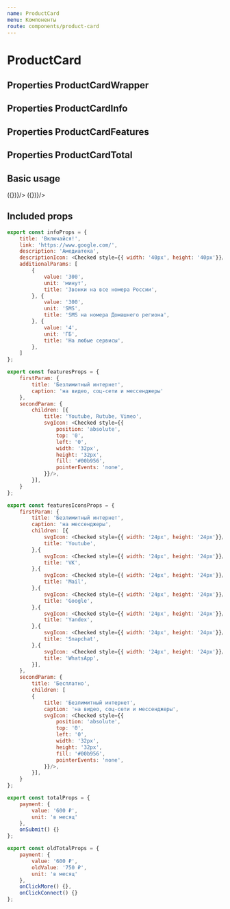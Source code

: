 ```yaml
---
name: ProductCard
menu: Компоненты
route: components/product-card
---
```




# ProductCard

## Properties ProductCardWrapper
<Props of={ProductCardWrapper} />

## Properties ProductCardInfo
<Props of={ProductCardInfo} />

## Properties ProductCardFeatures
<Props of={ProductCardFeatures} />

## Properties ProductCardTotal
<Props of={ProductCardTotal} />

## Basic usage

<Playground wrapper={Wrapper}>
    <ProductCardWrapper theme="default" hint={{ title: 'Рекоммендуем', color: 'green'}}>
        <ProductCardInfo {...infoProps} />
        <ProductCardTotal {...totalProps} />
    </ProductCardWrapper>
    <ProductCardWrapper theme="default" hint={{ title: 'Желаемый', color: 'orange'}}>
        <ProductCardInfo {...infoProps} />
        <ProductCardTotal {...totalProps} />
    </ProductCardWrapper>
    <ProductCardWrapper theme="default" hint={{ title: 'Текущий', color: 'black'}}>
        <ProductCardInfo {...infoProps} />
        <ProductCardFeatures {...featuresProps}/>
        <ProductCardTotal {...oldTotalProps} />
    </ProductCardWrapper>
    <ProductCardWrapper theme="default">
        <ProductCardInfo {...infoProps} />
        <ProductCardFeatures {...featuresIconsProps}/>
        <ProductCardTotal {...totalProps} handleSubmit={() => ({})}/>
    </ProductCardWrapper>
    <ProductCardWrapper theme="default" hint={{ title: 'Текущий', color: 'black'}}>
        <ProductCardInfo {...infoProps} />
        <ProductCardFeatures {...featuresProps}/>
        <ProductCardTotal {...oldTotalProps} handleSubmit={() => ({})}/>
    </ProductCardWrapper>
</Playground>

## Included props

``` javascript
export const infoProps = {
    title: 'Включайся!',
    link: 'https://www.google.com/',
    description: 'Амедиатека',
    descriptionIcon: <Checked style={{ width: '40px', height: '40px'}}/>,
    additionalParams: [
        {
            value: '300',
            unit: 'минут',
            title: 'Звонки на все номера России',
        }, {
            value: '300',
            unit: 'SMS',
            title: 'SMS на номера Домашнего региона',
        }, {
            value: '4',
            unit: 'ГБ',
            title: 'На любые сервисы',
        },
    ]
};

export const featuresProps = {
    firstParam: {
        title: 'Безлимитный интернет',
        caption: 'на видео, соц-сети и мессенджеры'
    },
    secondParam: {
        children: [{
            title: 'Youtube, Rutube, Vimeo',
            svgIcon: <Checked style={{
                position: 'absolute',
                top: '0',
                left: '0',
                width: '32px',
                height: '32px',
                fill: '#00b956',
                pointerEvents: 'none',
            }}/>,
        }],
    }
};

export const featuresIconsProps = {
    firstParam: {
        title: 'Безлимитный интернет',
        caption: 'на мессенджеры',
        children: [{
            svgIcon: <Checked style={{ width: '24px', height: '24px'}}/>,
            title: 'Youtube',
        },{
            svgIcon: <Checked style={{ width: '24px', height: '24px'}}/>,
            title: 'VK',
        },{
            svgIcon: <Checked style={{ width: '24px', height: '24px'}}/>,
            title: 'Mail',
        },{
            svgIcon: <Checked style={{ width: '24px', height: '24px'}}/>,
            title: 'Google',
        },{
            svgIcon: <Checked style={{ width: '24px', height: '24px'}}/>,
            title: 'Yandex',
        },{
            svgIcon: <Checked style={{ width: '24px', height: '24px'}}/>,
            title: 'Snapchat',
        },{
            svgIcon: <Checked style={{ width: '24px', height: '24px'}}/>,
            title: 'WhatsApp',
        }],
    },
    secondParam: {
        title: 'Бесплатно',
        children: [
        {
            title: 'Безлимитный интернет',
            caption: 'на видео, соц-сети и мессенджеры',
            svgIcon: <Checked style={{
                position: 'absolute',
                top: '0',
                left: '0',
                width: '32px',
                height: '32px',
                fill: '#00b956',
                pointerEvents: 'none',
            }}/>,
        }],
    }
};

export const totalProps = {
    payment: {
        value: '600 ₽',
        unit: 'в месяц'
    },
    onSubmit() {}
};

export const oldTotalProps = {
    payment: {
        value: '600 ₽',
        oldValue: '750 ₽',
        unit: 'в месяц'
    },
    onClickMore() {},
    onClickConnect() {}
};
```
